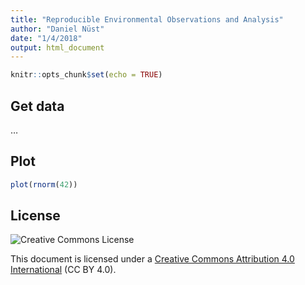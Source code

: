 ```yaml
---
title: "Reproducible Environmental Observations and Analysis"
author: "Daniel Nüst"
date: "1/4/2018"
output: html_document
---
```


```r
knitr::opts_chunk$set(echo = TRUE)
```

## Get data

...

## Plot

```r
plot(rnorm(42))
```

## License

<img alt="Creative Commons License" style="border-width:0" src="https://i.creativecommons.org/l/by/4.0/88x31.png" />

This document is licensed under a [Creative Commons Attribution 4.0 International ](https://creativecommons.org/licenses/by/4.0/) (CC BY 4.0).
